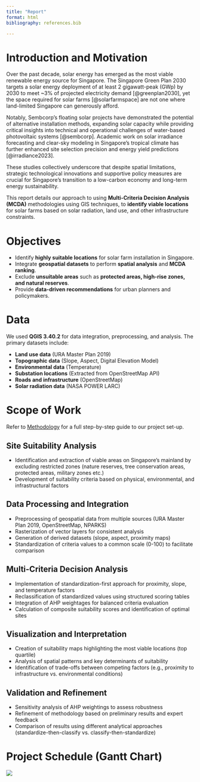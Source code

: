 ```yaml
---
title: "Report"
format: html
bibliography: references.bib

---
```



# Introduction and Motivation

Over the past decade, solar energy has emerged as the most viable renewable energy source for Singapore. The Singapore Green Plan 2030 targets a solar energy deployment of at least 2 gigawatt-peak (GWp) by 2030 to meet ~3% of projected electricity demand [@greenplan2030], yet the space required for solar farms [@solarfarmspace] are not one where land-limited Singapore can generously afford.

Notably, Sembcorp's floating solar projects have demonstrated the potential of alternative installation methods, expanding solar capacity while providing critical insights into technical and operational challenges of water-based photovoltaic systems [@sembcorp]. Academic work on solar irradiance forecasting and clear-sky modeling in Singapore's tropical climate has further enhanced site selection precision and energy yield predictions [@irradiance2023]. 

These studies collectively underscore that despite spatial limitations, strategic technological innovations and supportive policy measures are crucial for Singapore's transition to a low-carbon economy and long-term energy sustainability.

This report details our approach to using **Multi-Criteria Decision Analysis (MCDA)** methodologies using GIS techniques, to **identify viable locations** for solar farms based on solar radiation, land use, and other infrastructure constraints.

# Objectives

- Identify **highly suitable locations** for solar farm installation in Singapore.  
- Integrate **geospatial datasets** to perform **spatial analysis** and **MCDA ranking**.  
- Exclude **unsuitable areas** such as **protected areas, high-rise zones, and natural reserves**.  
- Provide **data-driven recommendations** for urban planners and policymakers.

# Data

We used **QGIS 3.40.2** for data integration, preprocessing, and analysis. The primary datasets include:  

- **Land use data** (URA Master Plan 2019)  
- **Topographic data** (Slope, Aspect, Digital Elevation Model)
- **Environmental data** (Temperature)
- **Substation locations** (Extracted from OpenStreetMap API)
- **Roads and infrastructure** (OpenStreetMap)  
- **Solar radiation data** (NASA POWER LARC)  


# Scope of Work

Refer to [Methodology](methodology.qmd) for a full step-by-step guide to our project set-up.


## Site Suitability Analysis

- Identification and extraction of viable areas on Singapore's mainland by excluding restricted zones (nature reserves, tree conservation areas, protected areas, military zones etc.)
- Development of suitability criteria based on physical, environmental, and infrastructural factors


## Data Processing and Integration

- Preprocessing of geospatial data from multiple sources (URA Master Plan 2019, OpenStreetMap, NPARKS)
- Rasterization of vector layers for consistent analysis
- Generation of derived datasets (slope, aspect, proximity maps)
- Standardization of criteria values to a common scale (0-100) to facilitate comparison


## Multi-Criteria Decision Analysis

- Implementation of standardization-first approach for proximity, slope, and temperature factors
- Reclassification of standardized values using structured scoring tables
- Integration of AHP weightages for balanced criteria evaluation
- Calculation of composite suitability scores and identification of optimal sites


## Visualization and Interpretation

- Creation of suitability maps highlighting the most viable locations (top quartile)
- Analysis of spatial patterns and key determinants of suitability
- Identification of trade-offs between competing factors (e.g., proximity to infrastructure vs. environmental conditions)


## Validation and Refinement

- Sensitivity analysis of AHP weightings to assess robustness
- Refinement of methodology based on preliminary results and expert feedback
- Comparison of results using different analytical approaches (standardize-then-classify vs. classify-then-standardize)



# Project Schedule (Gantt Chart)

![](/images/solarscape-high-resolution-logo.png
)


